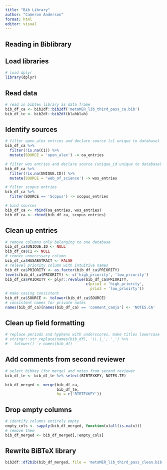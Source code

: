 ```yaml
---
title: "Bib Library"
author: "Cameron Anderson"
format: html
editor: visual
---
```


## Reading in Biblibrary

## Load libraries

```r
# load dplyr
library(dplyr)
```

## Read data

```r
# read in bibtex library as data frame
bib_df_ca <- bib2df::bib2df('metaMER_lib_third_pass_ca.bib')
bib_df_te <- bib2df::bib2df(blahblah)

```

## Identify sources

```r
# filter open_alex entries and declare source (c1 unique to database)
bib_df_ca %>% 
  filter(!is.na(C1)) %>%
  mutate(SOURCE = 'open_alex') -> oa_entries

# filter wos entries and declare source (unique_id unique to database)
bib_df_ca %>% 
  filter(!is.na(UNIQUE.ID)) %>%
  mutate(SOURCE = 'web_of_science') -> wos_entries

# filter scopus entries
bib_df_ca %>% 
  filter(SOURCE == 'Scopus') -> scopus_entries

# bind sources
bib_df_ca <- rbind(oa_entries, wos_entries)
bib_df_ca <- rbind(bib_df_ca, scopus_entries)

```

## Clean up entries

```r
# remove columns only belonging to one database
bib_df_ca$UNIQUE.ID <- NULL
bib_df_ca$C1 <- NULL
# remove unnecessary column
bib_df_ca$HASABSTRACT <- FALSE
# relevel priority column with intuitive names
bib_df_ca$PRIORITY <- as.factor(bib_df_ca$PRIORITY)
levels(bib_df_ca$PRIORITY) <- c('high_priority', 'low_priority')
bib_df_ca$PRIORITY <- plyr::revalue(bib_df_ca$PRIORITY, 
                                    c(prio1 = 'high_priority',
                                      prio3 = 'low_prioirty'))
# make casing consistent
bib_df_ca$SOURCE <- tolower(bib_df_ca$SOURCE)
# consistent names for private notes
names(bib_df_ca)[names(bib_df_ca) == 'comment_camja'] <- 'NOTES.CA'
```

## Clean up field formatting

```r
# replace periods and hyphens with underscores, make titles lowercase
# stringr::str_replace(names(bib_df), '\\.|_', '_') %>% 
#   tolower() -> names(bib_df)
```

## Add comments from second reviewer

```r
# select bibkey (for merge) and notes from second reviewer
bib_df_te <- bib_df_te %>% select(BIBTEXKEY, NOTES.TE)

bib_df_merged <- merge(bib_df_ca, 
                       bib_df_te, 
                       by = c('BIBTEXKEY'))
```

## Drop empty columns

```r
# identify columns entirely empty
empty_cols <- sapply(bib_df_merged, function(x)all(is.na(x))) 
# remove them
bib_df_merged <- bib_df_merged[,!empty_cols]

```

## Rewrite BiBTeX library

```r
bib2df::df2bib(bib_df_merged, file = 'metaMER_lib_third_pass_clean.bib')
```

## 
